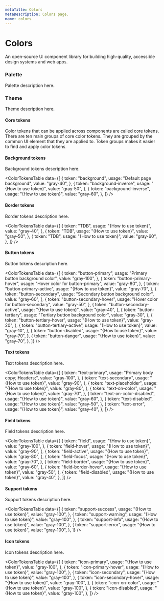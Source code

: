 ```yaml
---
metaTitle: Colors
metaDescription: Colors page.
name: colors
---
```


# Colors

<Description>
  An open-source UI component library for building high-quality, accessible
  design systems and web apps.
</Description>

### Palette

Palette description here.

<ColorsList />

### Theme

Theme description here.

#### Core tokens

Color tokens that can be applied across components are called core tokens. There are ten main groups of core color tokens. They are grouped by the common UI element that they are applied to. Token groups makes it easier to find and apply color tokens.

<Table
  header={[
    {
      key: "group",
      title: "Token group",
    },
    {
      key: "appliedTo",
      title: "Applied to",
    },
  ]}
  data={[
    {
      group: "Background",
      appliedTo: "Page or primary backgrounds",
    },
    {
      group: "Border",
      appliedTo: "Dividers, rules, and borders between and around elements",
    },
    {
      group: "Field",
      appliedTo: "Form and input backgrounds",
    },
    {
      group: "Text",
      appliedTo: "Type and type styles",
    },
    {
      group: "Support",
      appliedTo: "Notification elements and status indicators",
    },
    {
      group: "Icon",
      appliedTo: "Icons and pictograms",
    },
    {
      group: "Button",
      appliedTo: "Buttons backgrounds",
    },
  ]}
/>

#### Background tokens

Background tokens description here.

<ColorTokensTable
  data={[
    {
      token: "background",
      usage: "Default page background",
      value: "gray-40",
    },
    {
      token: "background-inverse",
      usage: "{How to use token}",
      value: "gray-50",
    },
    {
      token: "background-inverse",
      usage: "{How to use token}",
      value: "gray-60",
    },
  ]}
/>

#### Border tokens

Border tokens description here.

<ColorTokensTable
  data={[
    {
      token: "TDB",
      usage: "{How to use token}",
      value: "gray-40",
    },
    {
      token: "TDB",
      usage: "{How to use token}",
      value: "gray-50",
    },
    {
      token: "TDB",
      usage: "{How to use token}",
      value: "gray-60",
    },
  ]}
/>

#### Button tokens

Button tokens description here.

<ColorTokensTable
  data={[
    {
      token: "button-primary",
      usage: "Primary button background color",
      value: "gray-100",
    },
    {
      token: "button-primary-hover",
      usage: "Hover color for button-primary",
      value: "gray-80",
    },
    {
      token: "button-primary-active",
      usage: "{How to use token}",
      value: "gray-70",
    },
    {
      token: "button-secondary",
      usage: "Secondary button background color",
      value: "gray-60",
    },
    {
      token: "button-secondary-hover",
      usage: "Hover color for button-secondary",
      value: "gray-50",
    },
    {
      token: "button-secondary-active",
      usage: "{How to use token}",
      value: "gray-40",
    },
    {
      token: "button-tertiary",
      usage: "Tertiary button background color",
      value: "gray-30",
    },
    {
      token: "button-tertiary-hover",
      usage: "{How to use token}",
      value: "gray-20",
    },
    {
      token: "button-tertiary-active",
      usage: "{How to use token}",
      value: "gray-10",
    },
    {
      token: "button-disabled",
      usage: "{How to use token}",
      value: "gray-70",
    },
    {
      token: "button-danger",
      usage: "{How to use token}",
      value: "gray-70",
    },
  ]}
/>

#### Text tokens

Text tokens description here.

<ColorTokensTable
  data={[
    {
      token: "text-primary",
      usage: "Primary body copy; Headers;",
      value: "gray-100",
    },
    {
      token: "text-secondary",
      usage: "{How to use token}",
      value: "gray-90",
    },
    {
      token: "text-placeholder",
      usage: "{How to use token}",
      value: "gray-80",
    },
    {
      token: "text-on-color",
      usage: "{How to use token}",
      value: "gray-70",
    },
    {
      token: "text-on-color-disabled",
      usage: "{How to use token}",
      value: "gray-60",
    },
    {
      token: "text-disabled",
      usage: "{How to use token}",
      value: "gray-50",
    },
    {
      token: "text-error",
      usage: "{How to use token}",
      value: "gray-40",
    },
  ]}
/>

#### Field tokens

Field tokens description here.

<ColorTokensTable
  data={[
    {
      token: "field",
      usage: "{How to use token}",
      value: "gray-100",
    },
    {
      token: "field-hover",
      usage: "{How to use token}",
      value: "gray-90",
    },
    {
      token: "field-active",
      usage: "{How to use token}",
      value: "gray-80",
    },
    {
      token: "field-focus",
      usage: "{How to use token}",
      value: "gray-70",
    },
    {
      token: "field-border",
      usage: "{How to use token}",
      value: "gray-60",
    },
    {
      token: "field-border-hover",
      usage: "{How to use token}",
      value: "gray-50",
    },
    {
      token: "field-disabled",
      usage: "{How to use token}",
      value: "gray-40",
    },
  ]}
/>

#### Support tokens

Support tokens description here.

<ColorTokensTable
  data={[
    {
      token: "support-success",
      usage: "{How to use token}",
      value: "gray-100",
    },
    {
      token: "support-warning",
      usage: "{How to use token}",
      value: "gray-100",
    },
    {
      token: "support-info",
      usage: "{How to use token}",
      value: "gray-100",
    },
    {
      token: "support-error",
      usage: "{How to use token}",
      value: "gray-100",
    },
  ]}
/>

#### Icon tokens

Icon tokens description here.

<ColorTokensTable
  data={[
    {
      token: "icon-primary",
      usage: "{How to use token}",
      value: "gray-100",
    },
    {
      token: "icon-primary-hover",
      usage: "{How to use token}",
      value: "gray-100",
    },
    {
      token: "icon-secondary",
      usage: "{How to use token}",
      value: "gray-100",
    },
    {
      token: "icon-secondary-hover",
      usage: "{How to use token}",
      value: "gray-100",
    },
    {
      token: "icon-on-color",
      usage: "{How to use token}",
      value: "gray-100",
    },
    {
      token: "icon-disabled",
      usage: "{How to use token}",
      value: "gray-100",
    },
  ]}
/>
